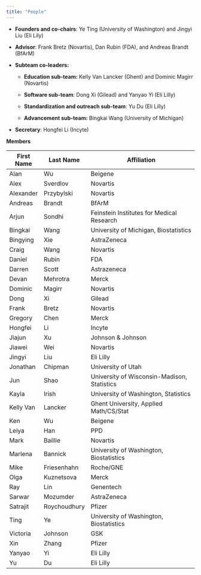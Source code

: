 ```yaml
---
title: "People"
---
```


-   **Founders and co-chairs**: Ye Ting (University of Washington) and Jingyi Liu (Eli Lily)

-   **Advisor**: Frank Bretz (Novartis), Dan Rubin (FDA), and Andreas Brandt (BfArM)

-   **Subteam co-leaders:**

    -   **Education sub-team:** Kelly Van Lancker (Ghent) and Dominic Magirr (Novartis)

    -   **Software sub-team**: Dong Xi (Gilead) and Yanyao Yi (Eli Lilly)

    -   **Standardization and outreach sub-team**: Yu Du (Eli Lilly)

    -   **Advancement sub-team:** Bingkai Wang (University of Michigan)

-   **Secretary**: Hongfei Li (Incyte)

**Members**

| First Name | Last Name    | Affiliation                                 |
|------------|--------------|---------------------------------------------|
| Alan       | Wu           | Beigene                                     |
| Alex       | Sverdlov     | Novartis                                    |
| Alexander  | Przybylski   | Novartis                                    |
| Andreas    | Brandt       | BfArM                                       |
| Arjun      | Sondhi       | Feinstein Institutes for Medical Research   |
| Bingkai    | Wang         | University of Michigan, Biostatistics       |
| Bingying   | Xie          | AstraZeneca                                 |
| Craig      | Wang         | Novartis                                    |
| Daniel     | Rubin        | FDA                                         |
| Darren     | Scott        | Astrazeneca                                 |
| Devan      | Mehrotra     | Merck                                       |
| Dominic    | Magirr       | Novartis                                    |
| Dong       | Xi           | Gilead                                      |
| Frank      | Bretz        | Novartis                                    |
| Gregory    | Chen         | Merck                                       |
| Hongfei    | Li           | Incyte                                      |
| Jiajun     | Xu           | Johnson & Johnson                           |
| Jiawei     | Wei          | Novartis                                    |
| Jingyi     | Liu          | Eli Lilly                                   |
| Jonathan   | Chipman      | University of Utah                          |
| Jun        | Shao         | University of Wisconsin-Madison, Statistics |
| Kayla      | Irish        | University of Washington, Statistics        |
| Kelly Van  | Lancker      | Ghent University, Applied Math/CS/Stat      |
| Ken        | Wu           | Beigene                                     |
| Leiya      | Han          | PPD                                         |
| Mark       | Baillie      | Novartis                                    |
| Marlena    | Bannick      | University of Washington, Biostatistics     |
| Mike       | Friesenhahn  | Roche/GNE                                   |
| Olga       | Kuznetsova   | Merck                                       |
| Ray        | Lin          | Genentech                                   |
| Sarwar     | Mozumder     | AstraZeneca                                 |
| Satrajit   | Roychoudhury | Pfizer                                      |
| Ting       | Ye           | University of Washington, Biostatistics     |
| Victoria   | Johnson      | GSK                                         |
| Xin        | Zhang        | Pfizer                                      |
| Yanyao     | Yi           | Eli Lilly                                   |
| Yu         | Du           | Eli Lilly                                   |
